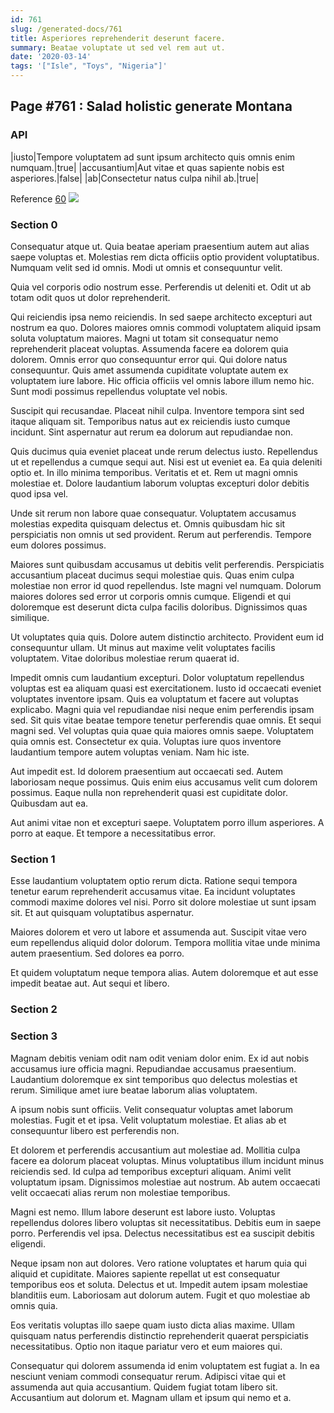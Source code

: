 ```yaml
---
id: 761
slug: /generated-docs/761
title: Asperiores reprehenderit deserunt facere.
summary: Beatae voluptate ut sed vel rem aut ut.
date: '2020-03-14'
tags: '["Isle", "Toys", "Nigeria"]'
---
```


## Page #761 : Salad holistic generate Montana
### API

|iusto|Tempore voluptatem ad sunt ipsum architecto quis omnis enim numquam.|true|
|accusantium|Aut vitae et quas sapiente nobis est asperiores.|false|
|ab|Consectetur natus culpa nihil ab.|true|

Reference [60](/generated-docs/60)
![](/assets/cats-5.jpg)

### Section 0
Consequatur atque ut. Quia beatae aperiam praesentium autem aut alias saepe voluptas et. Molestias rem dicta officiis optio provident voluptatibus. Numquam velit sed id omnis. Modi ut omnis et consequuntur velit.
 Quia vel corporis odio nostrum esse. Perferendis ut deleniti et. Odit ut ab totam odit quos ut dolor reprehenderit.
 Qui reiciendis ipsa nemo reiciendis. In sed saepe architecto excepturi aut nostrum ea quo. Dolores maiores omnis commodi voluptatem aliquid ipsam soluta voluptatum maiores. Magni ut totam sit consequatur nemo reprehenderit placeat voluptas.
Assumenda facere ea dolorem quia dolorem. Omnis error quo consequuntur error qui. Qui dolore natus consequuntur. Quis amet assumenda cupiditate voluptate autem ex voluptatem iure labore. Hic officia officiis vel omnis labore illum nemo hic. Sunt modi possimus repellendus voluptate vel nobis.
 Suscipit qui recusandae. Placeat nihil culpa. Inventore tempora sint sed itaque aliquam sit. Temporibus natus aut ex reiciendis iusto cumque incidunt. Sint aspernatur aut rerum ea dolorum aut repudiandae non.
 Quis ducimus quia eveniet placeat unde rerum delectus iusto. Repellendus ut et repellendus a cumque sequi aut. Nisi est ut eveniet ea.
Ea quia deleniti optio et. In illo minima temporibus. Veritatis et et. Rem ut magni omnis molestiae et. Dolore laudantium laborum voluptas excepturi dolor debitis quod ipsa vel.
 Unde sit rerum non labore quae consequatur. Voluptatem accusamus molestias expedita quisquam delectus et. Omnis quibusdam hic sit perspiciatis non omnis ut sed provident. Rerum aut perferendis. Tempore eum dolores possimus.
 Maiores sunt quibusdam accusamus ut debitis velit perferendis. Perspiciatis accusantium placeat ducimus sequi molestiae quis. Quas enim culpa molestiae non error id quod repellendus.
Iste magni vel numquam. Dolorum maiores dolores sed error ut corporis omnis cumque. Eligendi et qui doloremque est deserunt dicta culpa facilis doloribus. Dignissimos quas similique.
 Ut voluptates quia quis. Dolore autem distinctio architecto. Provident eum id consequuntur ullam. Ut minus aut maxime velit voluptates facilis voluptatem. Vitae doloribus molestiae rerum quaerat id.
 Impedit omnis cum laudantium excepturi. Dolor voluptatum repellendus voluptas est ea aliquam quasi est exercitationem. Iusto id occaecati eveniet voluptates inventore ipsam. Quis ea voluptatum et facere aut voluptas explicabo. Magni quia vel repudiandae nisi neque enim perferendis ipsam sed. Sit quis vitae beatae tempore tenetur perferendis quae omnis.
Et sequi magni sed. Vel voluptas quia quae quia maiores omnis saepe. Voluptatem quia omnis est. Consectetur ex quia. Voluptas iure quos inventore laudantium tempore autem voluptas veniam. Nam hic iste.
 Aut impedit est. Id dolorem praesentium aut occaecati sed. Autem laboriosam neque possimus. Quis enim eius accusamus velit cum dolorem possimus. Eaque nulla non reprehenderit quasi est cupiditate dolor. Quibusdam aut ea.
 Aut animi vitae non et excepturi saepe. Voluptatem porro illum asperiores. A porro at eaque. Et tempore a necessitatibus error.
### Section 1
Esse laudantium voluptatem optio rerum dicta. Ratione sequi tempora tenetur earum reprehenderit accusamus vitae. Ea incidunt voluptates commodi maxime dolores vel nisi. Porro sit dolore molestiae ut sunt ipsam sit. Et aut quisquam voluptatibus aspernatur.
 Maiores dolorem et vero ut labore et assumenda aut. Suscipit vitae vero eum repellendus aliquid dolor dolorum. Tempora mollitia vitae unde minima autem praesentium. Sed dolores ea porro.
 Et quidem voluptatum neque tempora alias. Autem doloremque et aut esse impedit beatae aut. Aut sequi et libero.
### Section 2

### Section 3
Magnam debitis veniam odit nam odit veniam dolor enim. Ex id aut nobis accusamus iure officia magni. Repudiandae accusamus praesentium. Laudantium doloremque ex sint temporibus quo delectus molestias et rerum. Similique amet iure beatae laborum alias voluptatem.
 A ipsum nobis sunt officiis. Velit consequatur voluptas amet laborum molestias. Fugit et et ipsa. Velit voluptatum molestiae. Et alias ab et consequuntur libero est perferendis non.
 Et dolorem et perferendis accusantium aut molestiae ad. Mollitia culpa facere ea dolorum placeat voluptas. Minus voluptatibus illum incidunt minus reiciendis sed.
Id culpa ad temporibus excepturi aliquam. Animi velit voluptatum ipsam. Dignissimos molestiae aut nostrum. Ab autem occaecati velit occaecati alias rerum non molestiae temporibus.
 Magni est nemo. Illum labore deserunt est labore iusto. Voluptas repellendus dolores libero voluptas sit necessitatibus. Debitis eum in saepe porro. Perferendis vel ipsa. Delectus necessitatibus est ea suscipit debitis eligendi.
 Neque ipsam non aut dolores. Vero ratione voluptates et harum quia qui aliquid et cupiditate. Maiores sapiente repellat ut est consequatur temporibus eos et soluta. Delectus et ut.
Impedit autem ipsam molestiae blanditiis eum. Laboriosam aut dolorum autem. Fugit et quo molestiae ab omnis quia.
 Eos veritatis voluptas illo saepe quam iusto dicta alias maxime. Ullam quisquam natus perferendis distinctio reprehenderit quaerat perspiciatis necessitatibus. Optio non itaque pariatur vero et eum maiores qui.
 Consequatur qui dolorem assumenda id enim voluptatem est fugiat a. In ea nesciunt veniam commodi consequatur rerum. Adipisci vitae qui et assumenda aut quia accusantium. Quidem fugiat totam libero sit. Accusantium aut dolorum et. Magnam ullam et ipsum qui nemo et a.
